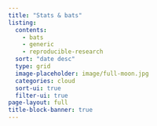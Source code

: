 ```yaml
---
title: "Stats & bats"
listing:
  contents:
    - bats
    - generic
    - reproducible-research
  sort: "date desc"
  type: grid
  image-placeholder: image/full-moon.jpg
  categories: cloud
  sort-ui: true
  filter-ui: true
page-layout: full
title-block-banner: true
---
```

